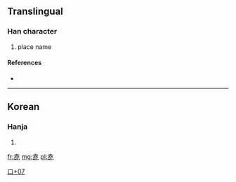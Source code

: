 ==Translingual==

===Han character===
{{Han char|rn=30|rad=口|as=07|sn=10|four=|canj=土戈口心 (GIRP)}}

# place name

====References====
* {{Han ref|kx=0193.051|dj=0413.160|hdz=10625.071|uh=551F|ud=21791}}

----

==Korean==

===Hanja===
{{ko-hanja|hangeul=[[것]]|rv=geot|mr=kŏt}}

# {{defn|lang=ko|sort=口07}}

[[Category:Korean-only CJKV Characters|口+07]]

[[fr:唟]]
[[mg:唟]]
[[pl:唟]]